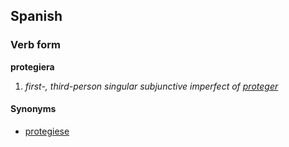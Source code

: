 ==Spanish==
===Verb form===
'''protegiera'''

# ''first-, third-person singular subjunctive imperfect of [[proteger]]''

====Synonyms====
*[[protegiese]]